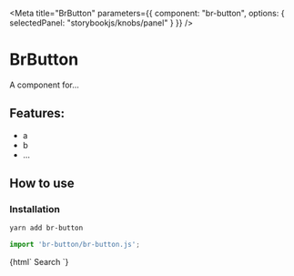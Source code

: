 

<Meta
  title="BrButton"
  parameters={{
    component: "br-button",
    options: { selectedPanel: "storybookjs/knobs/panel" }
  }}
/>

# BrButton

A component for...

## Features:

- a
- b
- ...

## How to use

### Installation

```bash
yarn add br-button
```

```js
import 'br-button/br-button.js';
```

<Preview withToolbar>
  <Story name="Simple">
    {html`
      <br-button>Search</br-button>
    `}
  </Story>
</Preview>
